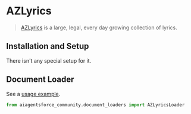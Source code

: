 # AZLyrics

>[AZLyrics](https://www.azlyrics.com/) is a large, legal, every day growing collection of lyrics.

## Installation and Setup

There isn't any special setup for it.


## Document Loader

See a [usage example](/docs/integrations/document_loaders/azlyrics).

```python
from aiagentsforce_community.document_loaders import AZLyricsLoader
```
